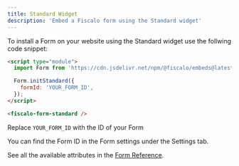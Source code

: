 ```yaml
---
title: Standard Widget
description: 'Embed a Fiscalo form using the Standard widget'
---
```


To install a Form on your website using the Standard widget use the follwing code snippet:

```html
<script type="module">
  import Form from 'https://cdn.jsdelivr.net/npm/@fiscalo/embeds@latest/dist/form/index.js';

  Form.initStandard({
    formId: 'YOUR_FORM_ID',
  });
</script>

<fiscalo-form-standard />
```

Replace `YOUR_FORM_ID` with the ID of your Form

<Note>
  You can find the Form ID in the Form settings under the Settings tab.
</Note>

See all the available attributes in the [Form Reference](/widgets/form/reference).
